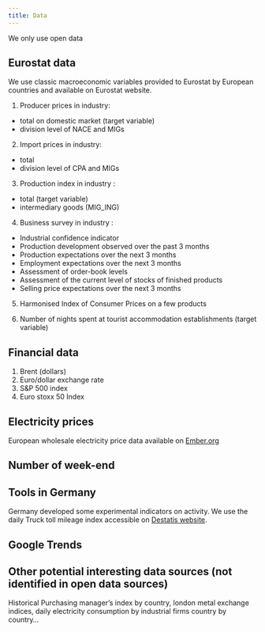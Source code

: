 ```yaml
---
title: Data
---
```


We only use open data

## Eurostat data

We use classic macroeconomic variables provided to Eurostat by European countries and available on Eurostat website.

1.  Producer prices in industry:

-   total on domestic market (target variable)
-   division level of NACE and MIGs

2.  Import prices in industry:

-   total
-   division level of CPA and MIGs

3.  Production index in industry :

-   total (target variable)
-   intermediary goods (MIG_ING)

4.  Business survey in industry :

-   Industrial confidence indicator
-   Production development observed over the past 3 months
-   Production expectations over the next 3 months
-   Employment expectations over the next 3 months
-   Assessment of order-book levels
-   Assessment of the current level of stocks of finished products
-   Selling price expectations over the next 3 months

5.  Harmonised Index of Consumer Prices on a few products

6.  Number of nights spent at tourist accommodation establishments (target variable)

## Financial data

1.  Brent (dollars)
2.  Euro/dollar exchange rate
3.  S&P 500 index
4.  Euro stoxx 50 Index

## Electricity prices

European wholesale electricity price data available on [Ember.org](https://ember-climate.org/data-catalogue/european-wholesale-electricity-price-data/)

## Number of week-end

## Tools in Germany

Germany developed some experimental indicators on activity. We use the daily Truck toll mileage index accessible on [Destatis website](https://www.destatis.de/EN/Service/EXDAT/Datensaetze/truck-toll-mileage.html).

## Google Trends

## Other potential interesting data sources (not identified in open data sources)
Historical Purchasing manager's index by country, london metal exchange indices, daily electricity consumption by industrial firms country by country...
